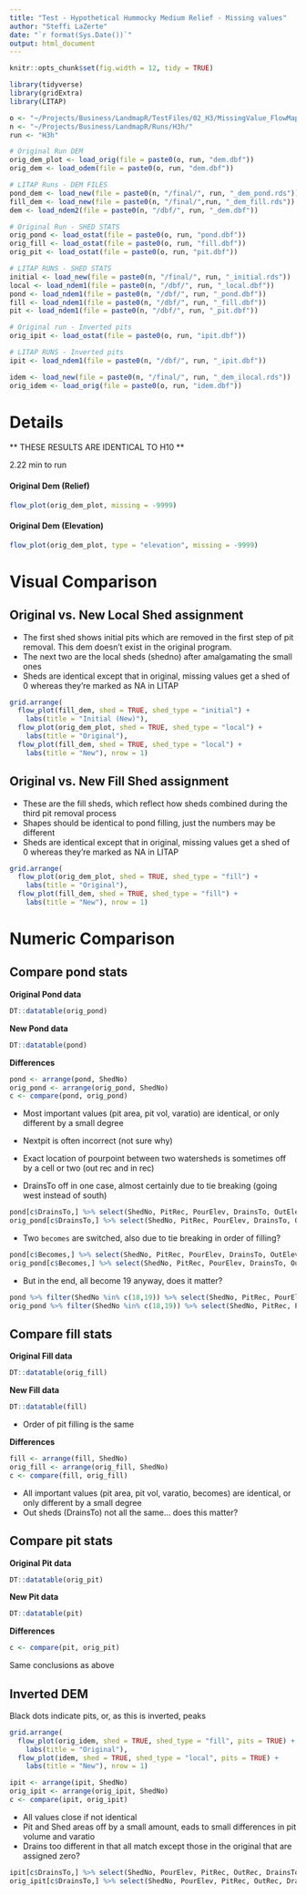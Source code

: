 ```yaml
---
title: "Test - Hypothetical Hummocky Medium Relief - Missing values"
author: "Steffi LaZerte"
date: "`r format(Sys.Date())`"
output: html_document
---
```


<style>
.figure {
  max-width: 50%;
  margin: auto;
}
.table {
  width: auto;
  margin: auto;
}
</style>

```r

knitr::opts_chunk$set(fig.width = 12, tidy = TRUE)

library(tidyverse)
library(gridExtra)
library(LITAP)

o <- "~/Projects/Business/LandmapR/TestFiles/02_H3/MissingValue_FlowMapR/"
n <- "~/Projects/Business/LandmapR/Runs/H3h/"
run <- "H3h"

# Original Run DEM
orig_dem_plot <- load_orig(file = paste0(o, run, "dem.dbf"))
orig_dem <- load_odem(file = paste0(o, run, "dem.dbf"))

# LITAP Runs - DEM FILES
pond_dem <- load_new(file = paste0(n, "/final/", run, "_dem_pond.rds"))
fill_dem <- load_new(file = paste0(n, "/final/",run, "_dem_fill.rds"))
dem <- load_ndem2(file = paste0(n, "/dbf/", run, "_dem.dbf"))

# Original Run - SHED STATS
orig_pond <- load_ostat(file = paste0(o, run, "pond.dbf"))
orig_fill <- load_ostat(file = paste0(o, run, "fill.dbf"))
orig_pit <- load_ostat(file = paste0(o, run, "pit.dbf"))

# LITAP RUNS - SHED STATS
initial <- load_new(file = paste0(n, "/final/", run, "_initial.rds"))
local <- load_ndem1(file = paste0(n, "/dbf/", run, "_local.dbf"))
pond <- load_ndem1(file = paste0(n, "/dbf/", run, "_pond.dbf"))
fill <- load_ndem1(file = paste0(n, "/dbf/", run, "_fill.dbf"))
pit <- load_ndem1(file = paste0(n, "/dbf/", run, "_pit.dbf"))

# Original run - Inverted pits
orig_ipit <- load_ostat(file = paste0(o, run, "ipit.dbf"))

# LITAP RUNS - Inverted pits
ipit <- load_ndem1(file = paste0(n, "/dbf/", run, "_ipit.dbf"))

idem <- load_new(file = paste0(n, "/final/", run, "_dem_ilocal.rds"))
orig_idem <- load_orig(file = paste0(o, run, "idem.dbf"))

```

# Details

** THESE RESULTS ARE IDENTICAL TO H10 **

2.22 min to run


#### Original Dem (Relief)
```r
flow_plot(orig_dem_plot, missing = -9999)
```

#### Original Dem (Elevation)
```r
flow_plot(orig_dem_plot, type = "elevation", missing = -9999)
```


# Visual Comparison

## Original vs. New Local Shed assignment

- The first shed shows initial pits which are removed in the first step of pit removal. This dem doesn't exist in the original program.
- The next two are the local sheds (shedno) after amalgamating the small ones
- Sheds are identical except that in original, missing values get a shed of 0 whereas they're marked as NA in LITAP


```r
grid.arrange(
  flow_plot(fill_dem, shed = TRUE, shed_type = "initial") +
    labs(title = "Initial (New)"),
  flow_plot(orig_dem_plot, shed = TRUE, shed_type = "local") +
    labs(title = "Original"),
  flow_plot(fill_dem, shed = TRUE, shed_type = "local") +
    labs(title = "New"), nrow = 1)
```

## Original vs. New Fill Shed assignment

- These are the fill sheds, which reflect how sheds combined during the third pit removal process
- Shapes should be identical to pond filling, just the numbers may be different
- Sheds are identical except that in original, missing values get a shed of 0 whereas they're marked as NA in LITAP

```r
grid.arrange(
  flow_plot(orig_dem_plot, shed = TRUE, shed_type = "fill") +
    labs(title = "Original"),
  flow_plot(fill_dem, shed = TRUE, shed_type = "fill") +
    labs(title = "New"), nrow = 1)
```

# Numeric Comparison

## Compare pond stats

__Original Pond data__

```r
DT::datatable(orig_pond)
```
 __New Pond data__
```r
DT::datatable(pond)
```

__Differences__

```r
pond <- arrange(pond, ShedNo)
orig_pond <- arrange(orig_pond, ShedNo)
c <- compare(pond, orig_pond)
```

- Most important values (pit area, pit vol, varatio) are identical, or only different by a small degree
- Nextpit is often incorrect (not sure why)
- Exact location of pourpoint between two watersheds is sometimes off by a cell or two (out rec and in rec)

- DrainsTo off in one case, almost certainly due to tie breaking (going west instead of south)

```r
pond[c$DrainsTo,] %>% select(ShedNo, PitRec, PourElev, DrainsTo, OutElev, Becomes)
orig_pond[c$DrainsTo,] %>% select(ShedNo, PitRec, PourElev, DrainsTo, OutElev, Becomes)
```

- Two `becomes` are switched, also due to tie breaking in order of filling?
```r
pond[c$Becomes,] %>% select(ShedNo, PitRec, PourElev, DrainsTo, OutElev, Becomes)
orig_pond[c$Becomes,] %>% select(ShedNo, PitRec, PourElev, DrainsTo, OutElev, Becomes)
```

- But in the end, all become 19 anyway, does it matter?
```r
pond %>% filter(ShedNo %in% c(18,19)) %>% select(ShedNo, PitRec, PourElev, DrainsTo, OutElev, Becomes)
orig_pond %>% filter(ShedNo %in% c(18,19)) %>% select(ShedNo, PitRec, PourElev, DrainsTo, OutElev, Becomes)
```


## Compare fill stats

__Original Fill data__

```r
DT::datatable(orig_fill)
```

__New Fill data__

```r
DT::datatable(fill)
```

- Order of pit filling is the same

__Differences__

```r
fill <- arrange(fill, ShedNo)
orig_fill <- arrange(orig_fill, ShedNo)
c <- compare(fill, orig_fill)
```

- All important values (pit area, pit vol, varatio, becomes) are identical, or only different by a small degree
- Out sheds (DrainsTo) not all the same... does this matter?


## Compare pit stats

__Original Pit data__

```r
DT::datatable(orig_pit)
```

__New Pit data__

```r
DT::datatable(pit)
```

__Differences__

```r
c <- compare(pit, orig_pit)
```

Same conclusions as above


## Inverted DEM
Black dots indicate pits, or, as this is inverted, peaks

```r
grid.arrange(
  flow_plot(orig_idem, shed = TRUE, shed_type = "fill", pits = TRUE) +
    labs(title = "Original"),
  flow_plot(idem, shed = TRUE, shed_type = "local", pits = TRUE) +
    labs(title = "New"), nrow = 1)
```

```r
ipit <- arrange(ipit, ShedNo)
orig_ipit <- arrange(orig_ipit, ShedNo)
c <- compare(ipit, orig_ipit)
```

- All values close if not identical
- Pit and Shed areas off by a small amount, eads to small differences in pit volume and varatio
- Drains too different in that all match except those in the original that are assigned zero?

```r
ipit[c$DrainsTo,] %>% select(ShedNo, PourElev, PitRec, OutRec, DrainsTo)
orig_ipit[c$DrainsTo,] %>% select(ShedNo, PourElev, PitRec, OutRec, DrainsTo)
```
